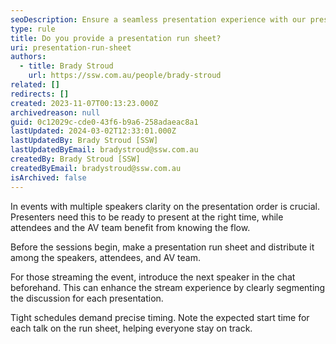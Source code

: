 ```yaml
---
seoDescription: Ensure a seamless presentation experience with our presentation run sheet, providing clarity on speaker order and timing to keep events on track.
type: rule
title: Do you provide a presentation run sheet?
uri: presentation-run-sheet
authors:
  - title: Brady Stroud
    url: https://ssw.com.au/people/brady-stroud
related: []
redirects: []
created: 2023-11-07T00:13:23.000Z
archivedreason: null
guid: 0c12029c-cde0-43f6-b9a6-258adaeac8a1
lastUpdated: 2024-03-02T12:33:01.000Z
lastUpdatedBy: Brady Stroud [SSW]
lastUpdatedByEmail: bradystroud@ssw.com.au
createdBy: Brady Stroud [SSW]
createdByEmail: bradystroud@ssw.com.au
isArchived: false
---
```


In events with multiple speakers clarity on the presentation order is crucial. Presenters need this to be ready to present at the right time, while attendees and the AV team benefit from knowing the flow.

Before the sessions begin, make a presentation run sheet and distribute it among the speakers, attendees, and AV team.

For those streaming the event, introduce the next speaker in the chat beforehand. This can enhance the stream experience by clearly segmenting the discussion for each presentation.

Tight schedules demand precise timing. Note the expected start time for each talk on the run sheet, helping everyone stay on track.

